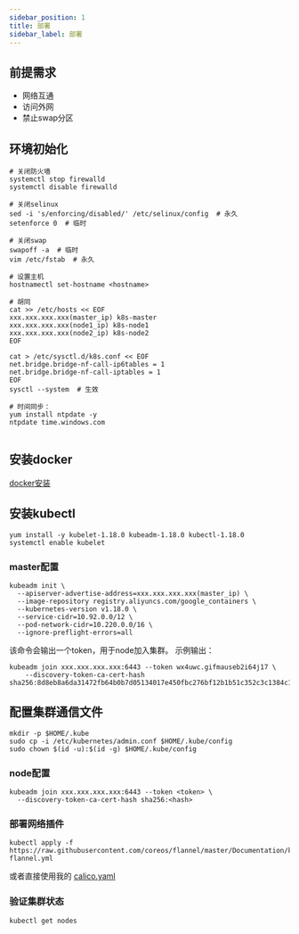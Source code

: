 ```yaml
---
sidebar_position: 1
title: 部署
sidebar_label: 部署
---
```


## 前提需求
- 网络互通
- 访问外网
- 禁止swap分区

## 环境初始化
```shell
# 关闭防火墙
systemctl stop firewalld
systemctl disable firewalld

# 关闭selinux
sed -i 's/enforcing/disabled/' /etc/selinux/config  # 永久
setenforce 0  # 临时

# 关闭swap
swapoff -a  # 临时
vim /etc/fstab  # 永久

# 设置主机
hostnamectl set-hostname <hostname>

# 胡同
cat >> /etc/hosts << EOF
xxx.xxx.xxx.xxx(master_ip) k8s-master
xxx.xxx.xxx.xxx(node1_ip) k8s-node1
xxx.xxx.xxx.xxx(node2_ip) k8s-node2
EOF

cat > /etc/sysctl.d/k8s.conf << EOF
net.bridge.bridge-nf-call-ip6tables = 1
net.bridge.bridge-nf-call-iptables = 1
EOF
sysctl --system  # 生效

# 时间同步：
yum install ntpdate -y
ntpdate time.windows.com


```
## 安装docker
[docker安装](https://www.runoob.com/docker/centos-docker-install.html)

## 安装kubectl
```shell
yum install -y kubelet-1.18.0 kubeadm-1.18.0 kubectl-1.18.0
systemctl enable kubelet
```

### master配置
```shell
kubeadm init \
  --apiserver-advertise-address=xxx.xxx.xxx.xxx(master_ip) \
  --image-repository registry.aliyuncs.com/google_containers \
  --kubernetes-version v1.18.0 \
  --service-cidr=10.92.0.0/12 \
  --pod-network-cidr=10.220.0.0/16 \
  --ignore-preflight-errors=all
```
该命令会输出一个token，用于node加入集群。
示例输出：
```shell
kubeadm join xxx.xxx.xxx.xxx:6443 --token wx4uwc.gifmauseb2i64j17 \
    --discovery-token-ca-cert-hash sha256:8d8eb8a6da31472fb64b0b7d05134017e450fbc276bf12b1b51c352c3c1384c1
```

## 配置集群通信文件
```shell
mkdir -p $HOME/.kube
sudo cp -i /etc/kubernetes/admin.conf $HOME/.kube/config
sudo chown $(id -u):$(id -g) $HOME/.kube/config
```

### node配置
```shell
kubeadm join xxx.xxx.xxx.xxx:6443 --token <token> \
  --discovery-token-ca-cert-hash sha256:<hash>
```

### 部署网络插件
```shell
kubectl apply -f https://raw.githubusercontent.com/coreos/flannel/master/Documentation/kube-flannel.yml
```
或者直接使用我的
[calico.yaml](https://www.vicizxs.fun/api/static/calico.yaml)
### 验证集群状态
```shell
kubectl get nodes
```